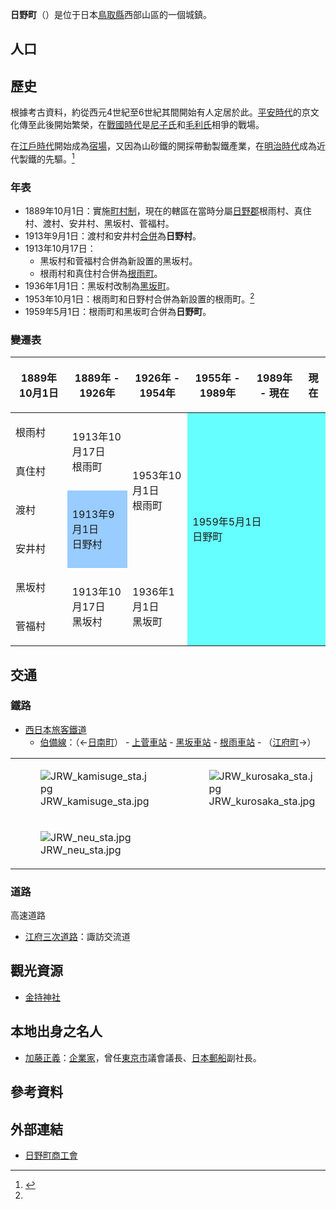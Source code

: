 {{日本町村
| 自治體名=日野
| 町村=町
| 圖像 = [[File:Kamochi_Jinja.jpg|240px]]
| 圖像說明=[[金持神社|金持神社]]
| 町村章=[[File:Hino_Tottori_chapter.JPG|100px]]
| 日文原名=日野町
| 平假名=ひのちょう
| 羅馬字拼音=Hino-chō
| 都道府縣=鳥取縣
| 支廳=
| 郡=日野郡
| 編號=31402-1
| 面積=134.02
| 邊界未定=
| 人口=3,723
| 統計時間= 2012年1月1日
| 自治體=[[日南町|日南町]]、[[江府町|江府町]]、[[伯耆町|伯耆町]]、[[南部町_(鳥取縣)|南部町]]<br />'''[[岡山縣|岡山縣]]'''：[[新見市|新見市]]、[[新庄村_(日本)|新-{庄}-村]]
| 樹=[[日本柳杉|日本柳杉]]
| 花=[[杜鵑花|杜鵑花]]
| 鳥=[[鴛鴦|鴛鴦]]
| 其他象徵物=
| 其他象徵=
| 首長=景山享弘
| 議員數=10
| 郵遞區號=689-4503
| 所在地=日野郡日野町根雨101<br>[[File:Hino_town_office_(Tottori).jpg|210px]]
| 電話號碼=859-72-0331
| 外部連結=http://www.town.hino.tottori.jp/
| 經度=
| 緯度=
| 地圖=[[File:Hino_in_Tottori_Prefecture_Ja.svg|250px]]
| 註記=人口：[http://www.town.hino.tottori.jp/dd.aspx 日野町官方網頁]
}}
'''日野町'''（{{jpn|j=日野町|hg=ひのちょう|rm=Hino chō|f=y}}）是位于日本[[鳥取縣|鳥取縣]]西部山區的一個城鎮。

== 人口 ==

{{日本人口統計| location=Hino, Tottori| name=日野町}}

==歷史==
根據考古資料，約從西元4世紀至6世紀其間開始有人定居於此。[[平安時代|平安時代]]的京文化傳至此後開始繁榮，在[[戰國時代_(日本)|戰國時代]]是[[尼子氏|尼子氏]]和[[毛利氏|毛利氏]]相爭的戰場。

在[[江戶時代|江戶時代]]開始成為[[宿場|宿場]]，又因為山砂鐵的開採帶動製鐵產業，在[[明治時代|明治時代]]成為近代製鐵的先驅。<ref name="brief">{{Cite web| publisher=日野町公所| title=まちの紹介| url=http://www.town.hino.tottori.jp/dd.aspx?menuid=1001| accessdate=2012-01-26| language=ja| archive-date=2019-06-06| archive-url=https://web.archive.org/web/20190606110613/https://www.town.hino.tottori.jp/dd.aspx?menuid=1001| dead-url=no}}</ref>

===年表===
* 1889年10月1日：實施[[町村制|町村制]]，現在的轄區在當時分屬[[日野郡|日野郡]]根雨村、真住村、渡村、安井村、黑坂村、菅福村。
* 1913年9月1日：渡村和安井村[[市町村合併|合併]]為'''日野村'''。
* 1913年10月17日：
** 黑坂村和菅福村合併為新設置的黑坂村。
** 根雨村和真住村合併為[[根雨町|根雨町]]。
* 1936年1月1日：黑坂村改制為[[黑坂町|黑坂町]]。
* 1953年10月1日：根雨町和日野村合併為新設置的根雨町。<ref name="brief"/>
* 1959年5月1日：根雨町和黑坂町合併為'''日野町'''。

===變遷表===
{| class="wikitable" style="font-size:x-small"
! 1889年10月1日
! 1889年 - 1926年
! 1926年 - 1954年
! 1955年 - 1989年
! 1989年 - 現在
! 現在
|-
| 根雨村
| rowspan=2 | 1913年10月17日<br />根雨町
| rowspan=4 | 1953年10月1日<br />根雨町
| rowspan=6 colspan=3 style="background-color:#6ff;" | 1959年5月1日<br />日野町
|-
| 真住村
|-
| 渡村
| rowspan=2 style="background-color:#9cf;" | 1913年9月1日<br />日野村
|-
| 安井村
|-
| 黑坂村
| rowspan=2 | 1913年10月17日<br />黑坂村
| rowspan=2 | 1936年1月1日<br />黑坂町
|-
| 菅福村
|}

==交通==
===鐵路===
* [[西日本旅客鐵道|西日本旅客鐵道]]
** [[伯備線|伯備線]]：（←[[日南町|日南町]]） - [[上菅車站|上菅車站]] - [[黑坂車站|黑坂車站]] - [[根雨車站|根雨車站]] - （[[江府町|江府町]]→）

{| border=0
|-
| [[File:JRW_kamisuge_sta.jpg|thumb]] || [[File:JRW_kurosaka_sta.jpg|thumb]]
|-
| [[File:JRW_neu_sta.jpg|thumb]]
|}

===道路===
; 高速道路
* [[江府三次道路|江府三次道路]]：諏訪交流道

==觀光資源==
* [[金持神社|金持神社]]

==本地出身之名人==
* [[加藤正義|加藤正義]]：[[企業家|企業家]]，曾任[[東京市|東京市]]議會議長、[[日本郵船|日本郵船]]副社長。

== 參考資料 ==
{{Reflist}}

==外部連結==
{{commonscat|Hino, Tottori}}
* {{Ja}} [http://www.hino.or.jp/ 日野町商工會] {{Wayback|url=http://www.hino.or.jp/ |date=20210122024713 }}

{{鳥取縣}}{{Authority control}}